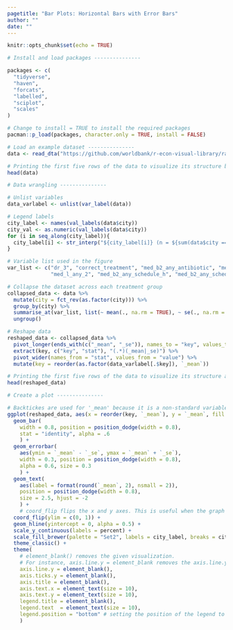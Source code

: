 ```yaml
---
pagetitle: "Bar Plots: Horizontal Bars with Error Bars"
author: ""
date: ""
---
```


```r
knitr::opts_chunk$set(echo = TRUE)
```

```r
# Install and load packages ---------------

packages <- c(
  "tidyverse",
  "haven",
  "forcats",
  "labelled",
  "sciplot",
  "scales"
)

# Change to install = TRUE to install the required packages
pacman::p_load(packages, character.only = TRUE, install = FALSE)

# Load an example dataset ---------------
data <- read_dta("https://github.com/worldbank/r-econ-visual-library/raw/master/Library/Data/HorizontalGroupSE.dta")

# Printing the first five rows of the data to visualize its structure before data wrangling
head(data)

# Data wrangling ---------------

# Unlist variables
data_varlabel <- unlist(var_label(data))

# Legend labels
city_label <- names(val_labels(data$city))
city_val <- as.numeric(val_labels(data$city))
for (i in seq_along(city_label)){
  city_label[i] <- str_interp("${city_label[i]} (n = ${sum(data$city == city_val[i])})")
}

# Variable list used in the figure
var_list <- c("dr_3", "correct_treatment", "med_b2_any_antibiotic", "med_b2_any_steroid", "med_b2_any_antister", 
              "med_l_any_2", "med_b2_any_schedule_h", "med_b2_any_schedule_h1", "med_b2_any_schedule_x", "med_l_any_1")

# Collapse the dataset across each treatment group
collapsed_data <- data %>%
  mutate(city = fct_rev(as.factor(city))) %>%
  group_by(city) %>%
  summarise_at(var_list, list(~ mean(., na.rm = TRUE), ~ se(., na.rm = TRUE))) %>%
  ungroup()

# Reshape data
reshaped_data <- collapsed_data %>%
  pivot_longer(ends_with(c("_mean", "_se")), names_to = "key", values_to = "value") %>%
  extract(key, c("key", "stat"), "(.*)(_mean|_se)") %>%
  pivot_wider(names_from = "stat", values_from = "value") %>%
  mutate(key = reorder(as.factor(data_varlabel[.$key]), `_mean`))

# Printing the first five rows of the data to visualize its structure after data wrangling
head(reshaped_data)

# Create a plot ---------------

# Backtickes are used for '_mean' because it is a non-standard variable name in R
ggplot(reshaped_data, aes(x = reorder(key, `_mean`), y = `_mean`, fill = city)) +
  geom_bar(
    width = 0.8, position = position_dodge(width = 0.8),
    stat = "identity", alpha = .6
    ) +
  geom_errorbar(
    aes(ymin = `_mean` - `_se`, ymax = `_mean` + `_se`), 
    width = 0.3, position = position_dodge(width = 0.8),
    alpha = 0.6, size = 0.3
    ) +
  geom_text(
    aes(label = format(round(`_mean`, 2), nsmall = 2)),
    position = position_dodge(width = 0.8),
    size = 2.5, hjust = -2
    ) +
    # coord_flip flips the x and y axes. This is useful when the graph is too long (horizontally) or too tall (vertically)
  coord_flip(ylim = c(0, 1)) +
  geom_hline(yintercept = 0, alpha = 0.5) +
  scale_y_continuous(labels = percent) +
  scale_fill_brewer(palette = "Set2", labels = city_label, breaks = city_val) +
  theme_classic() +
  theme(
    # element_blank() removes the given visualization. 
    # For instance, axis.line.y = element_blank removes the axis.line.y
    axis.line.y = element_blank(),
    axis.ticks.y = element_blank(),
    axis.title = element_blank(),
    axis.text.x = element_text(size = 10),
    axis.text.y = element_text(size = 10),
    legend.title = element_blank(),
    legend.text  = element_text(size = 10),
    legend.position = "bottom" # setting the position of the legend to the bottom
    )

```
